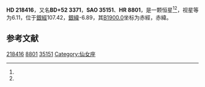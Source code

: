 {{Starbox begin
| name = HD 218416
}}
{{Starbox observe
| epoch = [[J2000.0|J2000.0]]
| constell = {{星座名待查}}<ref name=SIMBAD>{{cite web
 | url=http://simbad.u-strasbg.fr/simbad/sim-id?Ident=HR+8801
 | title=Pulsating variable Star
 | publisher=Centre de Données astronomiques de Strasbourg
 | work=SIMBAD
 | accessdate=2012-07-13
 | archive-date=2016-03-16
 | archive-url=https://web.archive.org/web/20160316124311/http://simbad.u-strasbg.fr/simbad/sim-id?Ident=HR+8801
 | dead-url=no
 }}</ref><ref name=DATA>{{cite web
 | url=http://vizier.u-strasbg.fr/viz-bin/VizieR-5?-out.add=.&-source=5050&-corr=PK=HR&-out.max=9999&HR=8801
 | title=VizieR Detailed Page
 | accessdate=2012-07-13
 | archive-date=2019-02-16
 | archive-url=https://web.archive.org/web/20190216102621/http://vizier.u-strasbg.fr/viz-bin/VizieR-5?-out.add=.&-source=5050&-corr=PK=HR&-out.max=9999&HR=8801
 | dead-url=no
 }}</ref>
| 星官 = 
| ra = {{RA|23|7|10.1}}<ref name=SIMBAD /><ref name=DATA />
| dec = {{DEC|+52|48|59}}<ref name=SIMBAD /><ref name=DATA />
| appmag_v = 6.11<ref name=SIMBAD /><ref name=DATA />
}}
{{Starbox character
| class = K0III<ref name=SIMBAD /><ref name=DATA />
| b-v = 1.05<ref name=SIMBAD /><ref name=DATA />
| u-b = <ref name=SIMBAD /><ref name=DATA />
| r-i = <ref name=SIMBAD /><ref name=DATA />
| variable = 
}}
{{Starbox astrometry
| radial_v = 
| prop_mo_ra = 5
| parallax = 
| p_error = 
}}
{{Starbox catalog
| names =BD+52 3371，[[SAO星表|SAO]] 35151，[[HD星表|HD]] 218416，[[HR星表|HR]] 8801}}
{{Starbox reference |Simbad=HR+8801}}
{{Starbox end}}

'''HD 218416'''，又名'''BD+52 3371'''，'''SAO 35151'''、'''HR 8801'''，是一颗恒星<ref name=SIMBAD /><ref name=DATA />，视星等为6.11，位于[[銀道座標系|銀經]]107.42，[[銀道座標系|銀緯]]-6.89，其[[B1900.0|B1900.0]]坐标为赤經{{RA|23|2|44.1}}，赤緯{{DEC|+52|-6.89|32}}。

== 参考文献 ==
{{reflist}}

{{star-stub}}

[[Category:HD和HDE天體|218416]]
[[Category:HR天體|8801]]
[[Category:SAO天體|35151]]
[[Category:仙女座|Category:仙女座]]